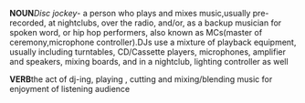 '''NOUN'''''Disc jockey''- a person who plays and mixes music,usually pre-recorded, at nightclubs, over the radio, and/or, as a backup musician for spoken word, or hip hop performers, also known as MCs(master of ceremony,microphone controller).DJs use a mixture of playback equipment, usually including turntables, CD/Cassette players, microphones, amplifier and speakers, mixing boards, and in a nightclub, lighting controller as well

'''VERB'''the act of dj-ing, playing , cutting and mixing/blending music for enjoyment of listening audience